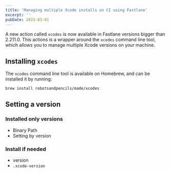 ```yaml
---
title: 'Managing multiple Xcode installs on CI using Fastlane'
excerpt: ''
pubDate: 2023-03-01
---
```



A new action called `xcodes` is now available in Fastlane versions bigger than 2.211.0. This actions is a wrapper around the `xcodes` command line tool, which allows you to manage multiple Xcode versions on your machine.

<StaticTweet id="1591561723794030592" />

## Installing `xcodes`

The `xcodes` command line tool is available on Homebrew, and can be installed it by running:

```bash
brew install robotsandpencils/made/xcodes
```

## Setting a version

### Installed only versions

- Binary Path
- Setting by version

### Install if needed

- version
- `.xcode-version`
